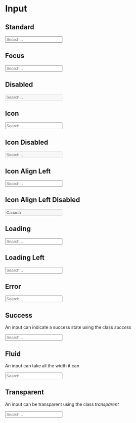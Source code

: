 
<Meta title="Components|Input" />

<Anchor storyId="components-input--standard" />

<SemanticLink docPath="/elements/input/" />

# Input

## Standard

<Preview>
    <Story name="standard">
        <Input placeholder="Search..." />
    </Story>
</Preview>

## Focus

<Preview>
    <Story name="focus">
        <Input focus placeholder="Search..." />
    </Story>
</Preview>

## Disabled

<Preview>
    <Story name="disabled">
        <Input disabled placeholder="Search..." />
    </Story>
</Preview>

## Icon

<Preview>
    <Story name="icon">
        <Input icon="search" placeholder="Search..." />
    </Story>
</Preview>

## Icon Disabled

<Preview>
    <Story name="icon disabled">
        <Input icon="search" disabled placeholder="Search..." />
    </Story>
</Preview>

## Icon Align Left

<Preview>
    <Story name="icon left align">
        <Input iconPosition="left" icon="search" placeholder="Search..." />
    </Story>
</Preview>

## Icon Align Left Disabled

<Preview>
    <Story name="icon left align disabled">
        <Input
            disabled
            icon="search"
            iconPosition="left"
            placeholder="Search..."
            value="Canada"
        />
    </Story>
</Preview>

## Loading

<Preview>
    <Story name="loading">
        <Input loading icon="search" placeholder="Search..." />
    </Story>
</Preview>

## Loading Left

<Preview>
    <Story name="loading left">
        <Input loading iconPosition="left" icon="search" placeholder="Search..." />
    </Story>
</Preview>

## Error

<Preview>
    <Story name="error">
        <Input error placeholder="Search..." />
    </Story>
</Preview>

## Success

An input can indicate a success state using the class *success*

<Preview>
    <Story name="success">
        <Input className="success" placeholder="Search..." />
    </Story>
</Preview>

## Fluid

An input can take all the width it can

<Preview>
    <Story name="fluid">
        <Input fluid placeholder="Search..." />
    </Story>
</Preview>

## Transparent

An input can be transparent using the class *transparent*

<Preview>
    <Story name="transparent">
        <Input className="transparent" placeholder="Search..." />
    </Story>
</Preview>
